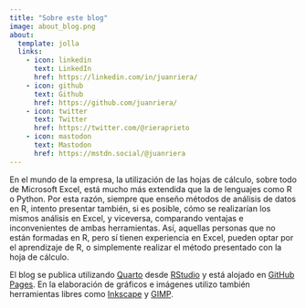```yaml
---
title: "Sobre este blog"
image: about_blog.png
about:
  template: jolla
  links:
    - icon: linkedin
      text: LinkedIn
      href: https://linkedin.com/in/juanriera/
    - icon: github
      text: Github
      href: https://github.com/juanriera/    
    - icon: twitter
      text: Twitter
      href: https://twitter.com/@rieraprieto
    - icon: mastodon
      text: Mastodon
      href: https://mstdn.social/@juanriera
---
```


En el mundo de la empresa, la utilización de las hojas de cálculo, sobre todo de Microsoft Excel, está mucho más extendida que la de lenguajes como R o Python. Por esta razón, siempre que enseño métodos de análisis de datos en R, intento presentar también, si es posible, cómo se realizarían los mismos análisis en Excel, y viceversa, comparando ventajas e inconvenientes de ambas herramientas. Así, aquellas personas que no están formadas en R, pero sí tienen experiencia en Excel, pueden optar por el aprendizaje de R, o simplemente realizar el método presentado con la hoja de cálculo.

El blog se publica utilizando [Quarto](https://quarto.org/) desde [RStudio](https://posit.co/products/open-source/rstudio/) y está alojado en [GitHub Pages](https://pages.github.com/). En la elaboración de gráficos e imágenes utilizo también herramientas libres como [Inkscape](https://inkscape.org/) y [GIMP](https://www.gimp.org/).
